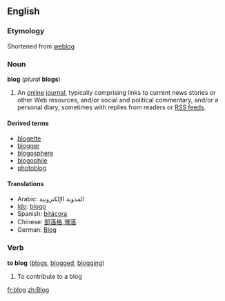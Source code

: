 ==English==
===Etymology===
Shortened from [[weblog]]

===Noun===
'''blog''' (''plural'' '''blogs''')

#An [[online]] [[journal]], typically comprising links to current news stories or other Web resources, and/or social and political commentary, and/or a personal diary, sometimes with replies from readers or [[RSS feed]]s.

====Derived terms====
*[[blogette]]
*[[blogger]]
*[[blogosphere]]
*[[blogophile]]
*[[photoblog]]

====Translations====
*Arabic: المدونة الإلكترونية
*[[Ido]]: [[blogo]]
*Spanish: [[bitácora]]
*Chinese: [[部落格]],[[博落]]
*German: [[Blog]]

===Verb===
'''to blog''' ([[blogs]], [[blogged]], [[blogging]])

#To contribute to a blog

[[fr:blog]]
[[zh:Blog]]